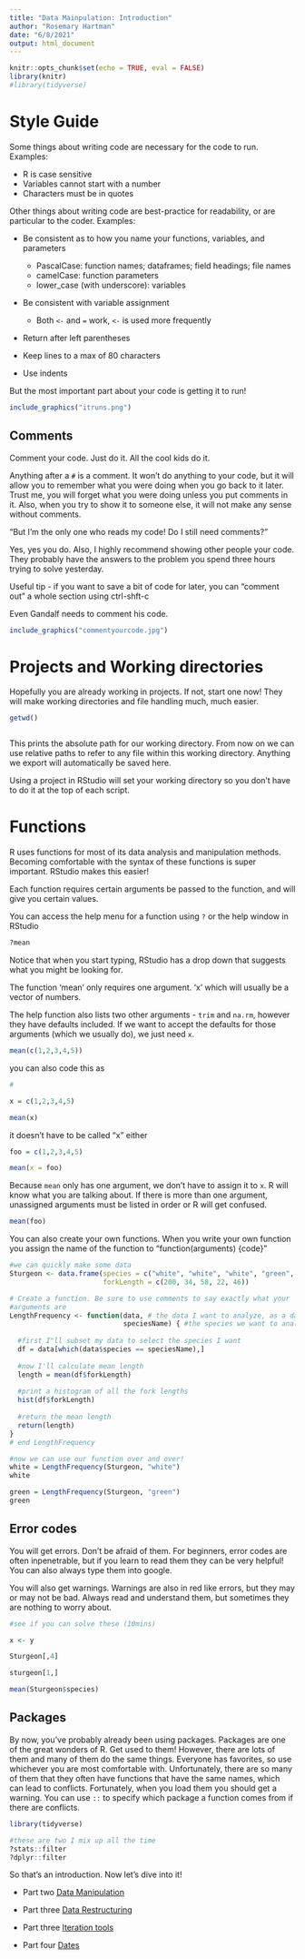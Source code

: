 ```yaml
---
title: "Data Mainpulation: Introduction"
author: "Rosemary Hartman"
date: "6/8/2021"
output: html_document
---
```


```r
knitr::opts_chunk$set(echo = TRUE, eval = FALSE)
library(knitr)
#library(tidyverse)
```

# Style Guide

Some things about writing code are necessary for the code to run. Examples:

* R is case sensitive
* Variables cannot start with a number
* Characters must be in quotes

Other things about writing code are best-practice for readability, or are particular to the coder. Examples:

* Be consistent as to how you name your functions, variables, and parameters

  + PascalCase: function names; dataframes; field headings; file names  
  + camelCase: function parameters  
  + lower_case (with underscore): variables  
  
* Be consistent with variable assignment

  + Both `<-` and `=` work, `<-` is used more frequently
  
* Return after left parentheses
* Keep lines to a max of 80 characters
* Use indents 

But the most important part about your code is getting it to run! 

```r
include_graphics("itruns.png")
```

## Comments

Comment your code. Just do it. All the cool kids do it. 

Anything after a `#` is a comment. It won't do anything to your code, but it will allow you to remember what you were doing when you go back to it later. Trust me, you will forget what you were doing unless you put comments in it. Also, when you try to show it to someone else, it will not make any sense without comments.

"But I'm the only one who reads my code! Do I still need comments?"

Yes, yes you do. Also, I highly recommend showing other people your code. They probably have the answers to the problem you spend three hours trying to solve yesterday.

Useful tip - if you want to save a bit of code for later, you can "comment out" a whole section using ctrl-shft-c

Even Gandalf needs to comment his code. 

```r
include_graphics("commentyourcode.jpg")
```

# Projects and Working directories

Hopefully you are already working in projects. If not, start one now! They will make working directories and file handling much, much easier. 

```r
getwd()



```
This prints the absolute path for our working directory. From now on we can use relative paths to refer to any file within this working directory. Anything we export will automatically be saved here.

Using a project in RStudio will set your working directory so you don't have to do it at the top of each script.


# Functions

R uses functions for most of its data analysis and manipulation methods. Becoming comfortable with the syntax of these functions is super important. RStudio makes this easier!

Each function requires certain arguments be passed to the function, and will give you certain values. 

You can access the help menu for a function using `?` or the help window in RStudio

```r
?mean
```

Notice that when you start typing, RStudio has a drop down that suggests what you might be looking for.

The function 'mean' only requires one argument. 'x' which will usually be a vector of numbers.

The help function also lists two other arguments - `trim` and `na.rm`, however they have defaults included. If we want to accept the defaults for those arguments (which we usually do), we just need `x`.

```r


mean(c(1,2,3,4,5))

```

you can also code this as

```r
#

x = c(1,2,3,4,5)

mean(x)
```

it doesn't have to be called "x" either

```r
foo = c(1,2,3,4,5)

mean(x = foo)
```

Because `mean` only has one argument, we don't have to assign it to `x`. R will know what you are talking about. If there is more than one argument, unassigned arguments must be listed in order or R will get confused.

```r
mean(foo)

```



You can also create your own functions. When you write your own function you assign the name of the function to "function(arguments) {code}"

``` r
#we can quickly make some data
Sturgeon <- data.frame(species = c("white", "white", "white", "green", "green"), 
                       forkLength = c(200, 34, 58, 22, 46))

# Create a function. Be sure to use comments to say exactly what your
#arguments are
LengthFrequency <- function(data, # the data I want to analyze, as a data frame
                            speciesName) { #the species we want to analyze, as a character
  
  #first I"ll subset my data to select the species I want
  df = data[which(data$species == speciesName),]
  
  #now I'll calculate mean length
  length = mean(df$forkLength)
  
  #print a histogram of all the fork lengths
  hist(df$forkLength)
  
  #return the mean length
  return(length) 
}
# end LengthFrequency

#now we can use our function over and over!
white = LengthFrequency(Sturgeon, "white")
white

green = LengthFrequency(Sturgeon, "green")
green
```
## Error codes

You will get errors. Don't be afraid of them. For beginners, error codes are often inpenetrable, but if you learn to read them they can be very helpful! You can also always type them into google.

You will also get warnings. Warnings are also in red like errors, but they may or may not be bad. Always read and understand them, but sometimes they are nothing to worry about. 

```r

#see if you can solve these (10mins)

x <- y

Sturgeon[,4]

sturgeon[1,]

mean(Sturgeon$species)

```

## Packages

By now, you've probably already been using packages. Packages are one of the great wonders of R. Get used to them! However, there are lots of them and many of them do the same things. Everyone has favorites, so use whichever you are most comfortable with. Unfortunately, there are so many of them that they often have functions that have the same names, which can lead to conflicts. Fortunately, when you load them you should get a warning. You can use `::` to specify which package a function comes from if there are conflicts.

```r
library(tidyverse)

#these are two I mix up all the time
?stats::filter
?dplyr::filter

```

So that's an introduction. Now let's dive into it!

* Part two [Data Manipulation](data-mainpulation.html)

* Part three [Data Restructuring](dataset-restructuring.html)

* Part three [Iteration tools](applyfunctions.html)

* Part four [Dates](Date-manipulation.html)
